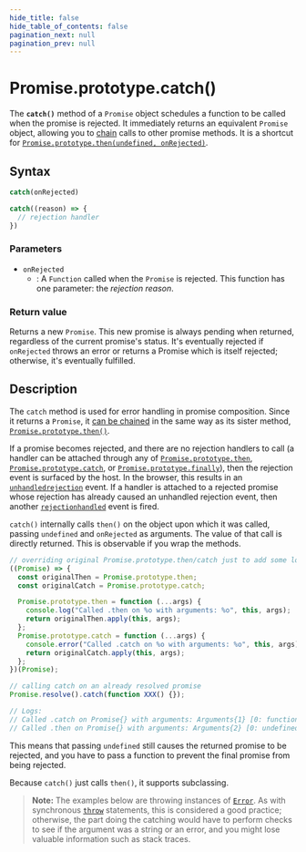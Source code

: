 ```yaml
---
hide_title: false
hide_table_of_contents: false
pagination_next: null
pagination_prev: null
---
```

# Promise.prototype.catch()

The **`catch()`** method of a `Promise` object schedules a function to be called when the promise is rejected. It immediately returns an equivalent `Promise` object, allowing you to [chain](https://developer.mozilla.org/docs/Web/JavaScript/Guide/Using_promises#chaining) calls to other promise methods. It is a shortcut for [`Promise.prototype.then(undefined, onRejected)`](../../../globals/Promise/prototype/then.md).

## Syntax

```js
catch(onRejected)

catch((reason) => {
  // rejection handler
})
```

### Parameters

- `onRejected`
  - : A `Function` called when the `Promise` is rejected. This function has one parameter: the _rejection reason_.

### Return value

Returns a new `Promise`. This new promise is always pending when returned, regardless of the current promise's status. It's eventually rejected if `onRejected` throws an error or returns a Promise which is itself rejected; otherwise, it's eventually fulfilled.

## Description

The `catch` method is used for error handling in promise composition. Since it returns a `Promise`, it [can be chained](https://developer.mozilla.org/docs/Web/JavaScript/Guide/Using_promises#chaining_after_a_catch) in the same way as its sister method, [`Promise.prototype.then()`](../../../globals/Promise/prototype/then.md).

If a promise becomes rejected, and there are no rejection handlers to call (a handler can be attached through any of [`Promise.prototype.then`](../../../globals/Promise/prototype/then.md), [`Promise.prototype.catch`](../../../globals/Promise/prototype/catch.md), or [`Promise.prototype.finally`](../../../globals/Promise/prototype/finally.md)), then the rejection event is surfaced by the host. In the browser, this results in an [`unhandledrejection`](https://developer.mozilla.org/docs/Web/API/Window/unhandledrejection_event) event. If a handler is attached to a rejected promise whose rejection has already caused an unhandled rejection event, then another [`rejectionhandled`](https://developer.mozilla.org/docs/Web/API/Window/rejectionhandled_event) event is fired.

`catch()` internally calls `then()` on the object upon which it was called, passing `undefined` and `onRejected` as arguments. The value of that call is directly returned. This is observable if you wrap the methods.

```js
// overriding original Promise.prototype.then/catch just to add some logs
((Promise) => {
  const originalThen = Promise.prototype.then;
  const originalCatch = Promise.prototype.catch;

  Promise.prototype.then = function (...args) {
    console.log("Called .then on %o with arguments: %o", this, args);
    return originalThen.apply(this, args);
  };
  Promise.prototype.catch = function (...args) {
    console.error("Called .catch on %o with arguments: %o", this, args);
    return originalCatch.apply(this, args);
  };
})(Promise);

// calling catch on an already resolved promise
Promise.resolve().catch(function XXX() {});

// Logs:
// Called .catch on Promise{} with arguments: Arguments{1} [0: function XXX()]
// Called .then on Promise{} with arguments: Arguments{2} [0: undefined, 1: function XXX()]
```

This means that passing `undefined` still causes the returned promise to be rejected, and you have to pass a function to prevent the final promise from being rejected.

Because `catch()` just calls `then()`, it supports subclassing.

> **Note:** The examples below are throwing instances of [`Error`](../../../globals/Error/Error.md). As with synchronous [`throw`](https://developer.mozilla.org/docs/Web/JavaScript/Reference/Statements/throw) statements, this is considered a good practice; otherwise, the part doing the catching would have to perform checks to see if the argument was a string or an error, and you might lose valuable information such as stack traces.
